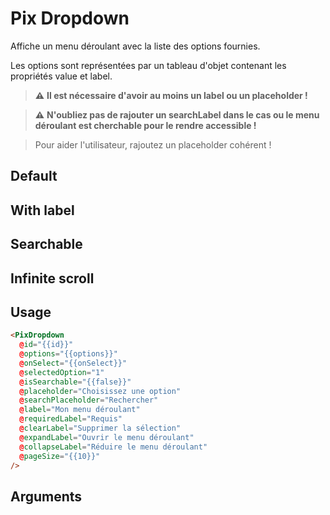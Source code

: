 
<Meta of={ComponentStories} />

# Pix Dropdown

Affiche un menu déroulant avec la liste des options fournies.

Les options sont représentées par un tableau d'objet contenant les propriétés value et label.

> **⚠️** **Il est nécessaire d'avoir au moins un label ou un placeholder !**

> **⚠️** **N'oubliez pas de rajouter un searchLabel dans le cas ou le menu déroulant est cherchable pour le rendre accessible !**

> Pour aider l'utilisateur, rajoutez un placeholder cohérent !

## Default

<Story of={ComponentStories.Default} height={200} />

## With label

<Story of={ComponentStories.withLabel} height={200} />

## Searchable

<Story of={ComponentStories.searchableDropdown} height={200} />


## Infinite scroll

<Story of={ComponentStories.paginatedDropdown} height={200} />

## Usage

```html
<PixDropdown
  @id="{{id}}"
  @options="{{options}}"
  @onSelect="{{onSelect}}"
  @selectedOption="1"
  @isSearchable="{{false}}"
  @placeholder="Choisissez une option"
  @searchPlaceholder="Rechercher"
  @label="Mon menu déroulant"
  @requiredLabel="Requis"
  @clearLabel="Supprimer la sélection"
  @expandLabel="Ouvrir le menu déroulant"
  @collapseLabel="Réduire le menu déroulant"
  @pageSize="{{10}}"
/>
```

## Arguments

<ArgTypes of={ComponentStories} />
